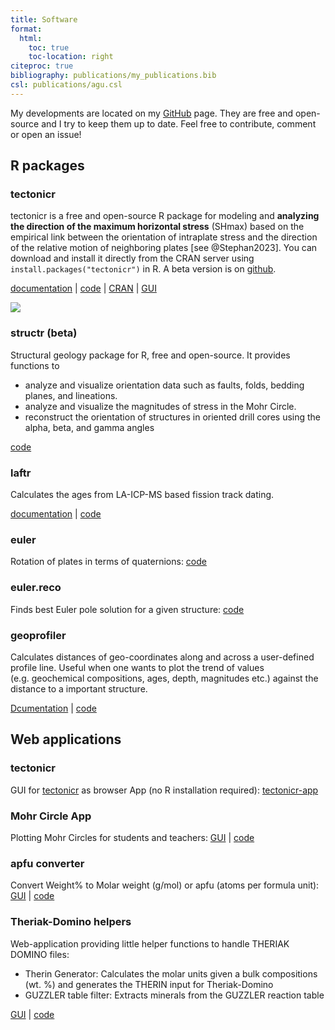 ```yaml
---
title: Software
format:
  html:
    toc: true
    toc-location: right
citeproc: true
bibliography: publications/my_publications.bib
csl: publications/agu.csl
---
```


My developments are located on my [GitHub](https://github.com/tobiste/) page. They are free and open-source and I try to keep them up to date. Feel free to contribute, comment or open an issue!

## R packages

### tectonicr {#sec-tectonicr}

::: {.grid}

::: {.g-col-9}
tectonicr is a free and open-source R package for modeling and **analyzing the direction of the maximum horizontal stress** (SHmax) based on the empirical link between the orientation of intraplate stress and the direction of the relative motion of neighboring plates [see @Stephan2023]. You can download and install it directly from the CRAN server using `install.packages("tectonicr")` in R. A beta version is on [github](https://github.com/tobiste/tectonicr/).

[documentation](https://tobiste.github.io/tectonicr/index.html) \| [code](https://github.com/tobiste/tectonicr/) \| [CRAN](https://cloud.r-project.org/web/packages/tectonicr/index.html) \| [GUI](https://tobiste.shinyapps.io/tectonicr-app/)
:::

::: {.g-col-3}
![](pictures/logo_hi.png)
:::

:::

### structr (beta)

Structural geology package for R, free and open-source. It provides functions to

-   analyze and visualize orientation data such as faults, folds, bedding planes, and lineations.
-   analyze and visualize the magnitudes of stress in the Mohr Circle.
-   reconstruct the orientation of structures in oriented drill cores using the alpha, beta, and gamma angles

[code](https://github.com/tobiste/structr)

### laftr

Calculates the ages from LA-ICP-MS based fission track dating.

[documentation](https://tobiste.github.io/laftr/) \| [code](https://github.com/tobiste/laftr)

### euler

Rotation of plates in terms of quaternions: [code](https://github.com/tobiste/euler)

### euler.reco

Finds best Euler pole solution for a given structure: [code](https://github.com/tobiste/euler.reco)

### geoprofiler

Calculates distances of geo-coordinates along and across a user-defined profile line.
Useful when one wants to plot the trend of values (e.g. geochemical compositions, ages, depth, magnitudes etc.) against the distance to a important structure.

[Dcumentation](https://tobiste.github.io/geoprofiler/index.html) \| [code](https://github.com/tobiste/geoprofiler/)

## Web applications

### tectonicr

GUI for [tectonicr](#sec-tectonicr) as browser App (no R installation required): [tectonicr-app](https://tobiste.shinyapps.io/tectonicr-app/)

### Mohr Circle App

Plotting Mohr Circles for students and teachers: [GUI](https://tobiste.shinyapps.io/Mohr_Circle_App/) \| [code](https://github.com/tobiste/Mohr_Circle_App)

### apfu converter

Convert Weight% to Molar weight (g/mol) or apfu (atoms per formula unit): [GUI](https://tobiste.shinyapps.io/apfu_converter/%22) \| [code](https://github.com/tobiste/apfu_converter)

### Theriak-Domino helpers

Web-application providing little helper functions to handle THERIAK DOMINO files:

-   Therin Generator: Calculates the molar units given a bulk compositions (wt. %) and generates the THERIN input for Theriak-Domino
-   GUZZLER table filter: Extracts minerals from the GUZZLER reaction table

[GUI](https://tobiste.shinyapps.io/Bulk_to_therin/) \| [code](https://github.com/tobiste/Bulk_to_therin)
